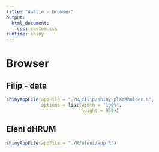 ```yaml
---
title: "Amalie - browser"
output: 
  html_document:
    css: custom.css
runtime: shiny
---
```


# Browser {.tabset}

## Filip - data

```r

shinyAppFile(appFile = "./R/filip/shiny_placeholder.R",
             options = list(width = "100%",
                            height = 950))
```

## Eleni dHRUM

```r
shinyAppFile(appFile = "./R/eleni/app.R")
```



